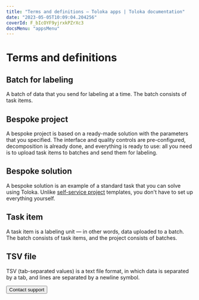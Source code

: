 ```yaml
---
title: "Terms and definitions — Toloka apps | Toloka documentation"
date: "2023-05-05T10:09:04.204256"
coverId: F_bIcOYF9yjrxkPZrXc3
docsMenu: "appsMenu"
---
```


# Terms and definitions

## Batch for labeling

A batch of data that you send for labeling at a time. The batch consists of task items.

## Bespoke project

A bespoke project is based on a ready-made solution with the parameters that you specified. The interface and quality controls are pre-configured, decomposition is already done, and everything is ready to use: all you need is to upload task items to batches and send them for labeling.

## Bespoke solution

A bespoke solution is an example of a standard task that you can solve using Toloka. Unlike [self-service project](/docs/guide/overview#project) templates, you don't have to set up everything yourself.

## Task item

A task item is a labeling unit &mdash; in other words, data uploaded to a batch. The batch consists of task items, and the project consists of batches.

## TSV file

TSV (tab-separated values) is a text file format, in which data is separated by a tab, and lines are separated by a newline symbol.

<Button themeColor="light" view="default" size="l" type="link" url="/docs/guide/troubleshooting/support?form-source=apps-glossary">Contact support</Button>